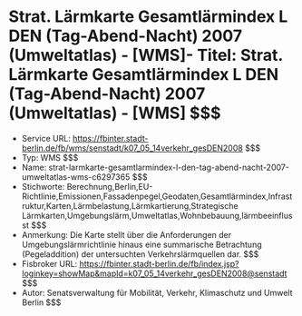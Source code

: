 # Strat. Lärmkarte Gesamtlärmindex L DEN (Tag-Abend-Nacht) 2007 (Umweltatlas) - [WMS]- Titel: Strat. Lärmkarte Gesamtlärmindex L DEN (Tag-Abend-Nacht) 2007 (Umweltatlas) - [WMS] $$$
- Service URL: https://fbinter.stadt-berlin.de/fb/wms/senstadt/k07_05_14verkehr_gesDEN2008 $$$
- Typ: WMS $$$
- Name: strat-larmkarte-gesamtlarmindex-l-den-tag-abend-nacht-2007-umweltatlas-wms-c6297365 $$$
- Stichworte: Berechnung,Berlin,EU-Richtlinie,Emissionen,Fassadenpegel,Geodaten,Gesamtlärmindex,Infrastruktur,Karten,Lärmbelastung,Lärmkartierung,Strategische Lärmkarten,Umgebungslärm,Umweltatlas,Wohnbebauung,lärmbeeinflusst $$$
- Anmerkung: Die Karte stellt über die Anforderungen der Umgebungslärmrichtlinie hinaus eine summarische Betrachtung (Pegeladdition) der untersuchten Verkehrslärmquellen dar. $$$
- Fisbroker URL: https://fbinter.stadt-berlin.de/fb/index.jsp?loginkey=showMap&mapId=k07_05_14verkehr_gesDEN2008@senstadt $$$
- Autor: Senatsverwaltung für Mobilität, Verkehr, Klimaschutz und Umwelt Berlin $$$
